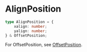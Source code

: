 # AlignPosition

```typescript
type AlignPosition = {
    xalign: number;
    yalign: number;
} & OffsetPosition;
```

For OffsetPosition, see [OffsetPosition](./OffsetPosition).
